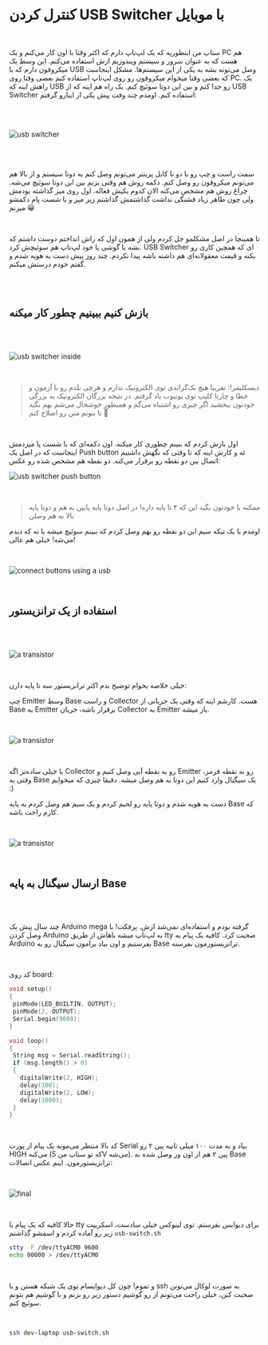 # کنترل کردن USB Switcher با موبایل

<br />

ستاپ من اینطوریه که یک لپ‌تاپ دارم که اکثر وقتا با اون کار می‌کنم و یک PC هم هست که به عنوان سرور و سیستم ویندوزیم ازش استفاده می‌کنم. این وسط یک میکروفون دارم که با USB وصل می‌تونه بشه به یکی از این سیستم‌ها. مشکل اینجاست که بعضی وقتا میخوام میکروفون رو روی لپ‌تاپ استفاده کنم بعضی وقتا روی PC. یک راهش اینه که USB رو جدا کنم و بین این دوتا سوئیچ کنم. یک راه هم اینه که از USB Switcher استفاده کنم. اومدم چند وقت پیش یکی از اینارو گرفتم:

<br/>
<br/>

![usb switcher](us-1.png)

<br/>
<br/>


سمت راست و چپ رو با دو تا کابل پرینتر می‌تونم وصل کنم به دوتا سیستم و از بالا هم می‌تونم میکروفون رو وصل کنم. دکمه روش هم وقتی بزنم بین این دوتا سوئیچ می‌شه. چراغ روش هم مشخص می‌کنه الان کدوم یکیش فعاله. اول روی میز گذاشته بودمش ولی چون ظاهر زیاد قشنگی نداشت گذاشتمش گذاشتم زیر میز و با شست پام دکمشو میزنم 😀

<br/>

تا همینجا در اصل مشکلمو حل کردم ولی از همون اول که راش انداختم دوست داشتم که بشه با گوشی یا خود لپ‌تاپ هم سوئیچش کرد. USB Switcher ای که همچین کاری رو بکنه و قیمت معقولانه‌ای هم داشته باشه پیدا نکردم. چند روز پیش دست به هویه شدم و گفتم خودم درستش میکنم.

<br/>
<br/>

## بازش کنیم ببینیم چطور کار میکنه

<br />
<br />

![usb switcher inside](us-2.png)

<br/>

> دیسکلیمر!:  تقریبا هیچ بک‌گراندی توی الکترونیک ندارم و هرچی بلدم رو با آزمون و خطا و چارتا کلیپ توی یوتیوب یاد گرفتم. در نتیجه بزرگان الکترونیک به بزرگی خودتون ببخشید اگر چیزی رو اشتباه می‌گم و همیطور خوشحال می‌شم بهم بگید تا بتونم متن رو اصلاح کنم 🙏

<br/>

اول بازش کردم که ببینم چطوری کار میکنه. اون دکمه‌ای که با شست پا میزدمش اینجاست که در اصل یک Push button ئه و کارش اینه که تا وقتی که نگهش داشتیم اتصال بین دو نقطه رو برقرار می‌کنه. دو نقطه هم مشخص شده رو عکس:

![usb switcher push button](us-3.png)

<br/>

> ممکنه با خودتون بگید این که ۴ تا پایه داره! در اصل دوتا پایه پایین به هم و دوتا پایه بالا به هم وصلن

اومدم با یک تیکه سیم این دو نقطه رو بهم وصل کردم که ببینم سوئیچ میشه یا نه که دیدم می‌شه! خیلی هم عالی!

<br/>

![connect buttons using a usb](us-4.png)

<br/>

## استفاده از یک ترانزیستور

<br/>
<br/>

![a transistor](us-5.png)

<br/>

خیلی خلاصه بخوام توضیح بدم اکثر ترانزیستور سه تا پایه دارن:

چپ Emitter وسط Base و راست Collector هست. کارشم اینه که وقتی یک جریانی از Base به Emitter برقرار باشه، جریان Collector به Emitter باز میشه.

<br/>

![a transistor](us-6.png)

<br/>

یا خیلی ساده‌تر اگه Collector رو به نقطه آبی وصل کنیم و Emitter رو به نقطه قرمز، وقتی به Base یک سیگنال وارد کنیم این دوتا به هم وصل میشه. دقیقا چیزی که میخوایم :)

دست به هویه شدم و دوتا پایه رو لحیم کردم و یک سیم هم وصل کردم به پایه Base که کارم راحت باشه.

<br/>

![a transistor](us-7.png)

<br/>

## ارسال سیگنال به پایه Base

<br/>
<br/>

چند سال پیش یک Arduino mega گرفته بودم و استفاده‌ای نمی‌شد ازش. پرفکت! با وصل کردن Arduino به لپ‌تاپ میشه باهاش از طریق tty صحبت کرد. کافیه یک پیام به Arduino بفرستیم و اون بیاد برامون سیگنال رو به Base ترانزیستورمون بفرسته.

<br />

 کد روی board:

```c
void setup()
{
 pinMode(LED_BUILTIN, OUTPUT);
 pinMode(2, OUTPUT);
 Serial.begin(9600);
}

void loop()
{
 String msg = Serial.readString();
 if (msg.length() > 0)
 {
   digitalWrite(2, HIGH);
   delay(100);
   digitalWrite(2, LOW);
   delay(1000);
 }
}
```

<br />

کد بالا منتظر می‌مونه یک پیام از پورت Serial بیاد و به مدت ۱۰۰ میلی ثانیه پین ۲ رو HIGH می‌کنه (که تو ستاپ من 5V می‌شه). پین ۲ هم از اون ور وصل شده به Base ترانزیستورمون. اینم عکس اتصالات:

<br />

![final](us-8.png)

<br />

حالا کافیه که یک پیام با tty برای دیوایس بفرستم. توی لینوکس خیلی سادست، اسکریپت زیر رو آماده کردم و اسمشو گذاشتم `usb-switch.sh`

```bash
stty -F /dev/ttyACM0 9600
echo 00000 > /dev/ttyACM0
```

<br />

و تموم! چون کل دیوایسام توی یک شبکه هستن و با ssh به صورت لوکال می‌تونن صحبت کنن، خیلی راحت می‌تونم از رو گوشیم دستور زیر رو بزنم و با گوشیم هم بتونم سوئیچ کنم.

<br />

```bash
ssh dev-laptop usb-switch.sh
```

<br />
<br />